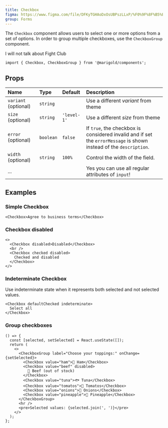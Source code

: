 ```yaml
---
title: Checkbox
figma: https://www.figma.com/file/DFKyTGHAoDxOsUBPszLLxP/%F0%9F%8F%B5%EF%B8%8FMarigold?node-id=467%3A159
group: Forms
---
```


The `Checkbox` component allows users to select one or more options from a set of options. In order to group multiple checkboxes, use the `CheckboxGroup` component.

<ThemeSelect />

<MarigoldTheme>
  <Checkbox defaultChecked>I will not talk about Fight Club</Checkbox>
</MarigoldTheme>

```tsx onlyCode
import { Checkbox, CheckboxGroup } from '@marigold/components';
```

## Props

| Name                 | Type      | Default     | Description                                                                                                        |
| :------------------- | :-------- | :---------- | :----------------------------------------------------------------------------------------------------------------- |
| `variant` (optional) | `string`  |             | Use a different _variant_ from theme                                                                               |
| `size` (optional)    | `string`  | `'level-1'` | Use a different _size_ from theme                                                                                  |
| `error` (optional)   | `boolean` | `false`     | If `true`, the checkbox is considered invalid and if set the `errorMessage` is shown instead of the `description`. |
| `width` (optional)   | `string`  | `100%`      | Control the width of the field.                                                                                    |
| ...                  |           |             | Yes you can use all regular attributes of `input`!                                                                 |

## Examples

### Simple Checkbox

```tsx
<Checkbox>Agree to business terms</Checkbox>
```

### Checkbox disabled

```tsx
<>
  <Checkbox disabled>Disabled</Checkbox>
  <br />
  <Checkbox checked disabled>
    Checked and disabled
  </Checkbox>
</>
```

### Indeterminate Checkbox

Use indeterminate state when it represents both selected and not selected values.

```tsx
<Checkbox defaultChecked indeterminate>
  Select all
</Checkbox>
```

### Group checkboxes

```tsx
() => {
  const [selected, setSelected] = React.useState([]);
  return (
    <>
      <CheckboxGroup label="Choose your toppings:" onChange={setSelected}>
        <Checkbox value="ham">🐖 Ham</Checkbox>
        <Checkbox value="beef" disabled>
          🐄 Beef (out of stock)
        </Checkbox>
        <Checkbox value="tuna">🐟 Tuna</Checkbox>
        <Checkbox value="tomatos">🍅 Tomatos</Checkbox>
        <Checkbox value="onions">🧅 Onions</Checkbox>
        <Checkbox value="pineapple">🍍 Pineapple</Checkbox>
      </CheckboxGroup>
      <hr />
      <pre>Selected values: {selected.join(', ')}</pre>
    </>
  );
};
```

